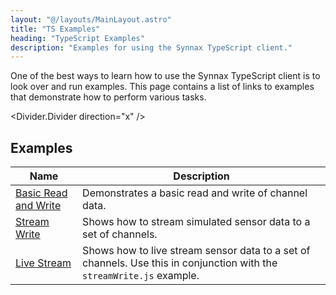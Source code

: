 ```yaml
---
layout: "@/layouts/MainLayout.astro"
title: "TS Examples"
heading: "TypeScript Examples"
description: "Examples for using the Synnax TypeScript client."
---
```


One of the best ways to learn how to use the Synnax TypeScript client is to look over and
run examples. This page contains a list of links to examples that demonstrate how to perform
various tasks.

<Divider.Divider direction="x" />

## Examples

| Name | Description |
| ------ | ----------- |
| [Basic Read and Write](https://github.com/synnaxlabs/synnax/tree/main/client/ts/examples/node/basicReadWrite.js) | Demonstrates a basic read and write of channel data. |
| [Stream Write](https://github.com/synnaxlabs/synnax/tree/main/client/ts/examples/node/streamWrite.js) | Shows how to stream simulated sensor data to a set of channels. |
| [Live Stream](https://github.com/synnaxlabs/synnax/tree/main/client/ts/examples/node/liveStream.js) | Shows how to live stream sensor data to a set of channels. Use this in conjunction with the `streamWrite.js` example. |

